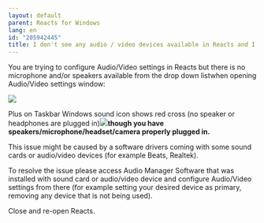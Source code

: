 ```yaml
---
layout: default
parent: Reacts for Windows
lang: en
id: "205942445"
title: I don't see any audio / video devices available in Reacts and I see red cross on Windows sound icon 
---
```

You are trying to configure Audio/Video settings in Reacts but there is no microphone and/or speakers available from the drop down listwhen opening Audio/Video settings window:

![](@assets/attachments/Empty_audio_video_settings.png)

  
Plus on Taskbar Windows sound icon shows red cross (no speaker or headphones are plugged in)![](@assets/attachments/sound_icon.png)**though you have speakers/microphone/headset/camera properly plugged in.**

This issue might be caused by a software drivers coming with some sound cards or audio/video devices (for example Beats, Realtek).

To resolve the issue please access Audio Manager Software that was installed with sound card or audio/video device and configure Audio/Video settings from there (for example setting your desired device as primary, removing any device that is not being used).

Close and re-open Reacts.


